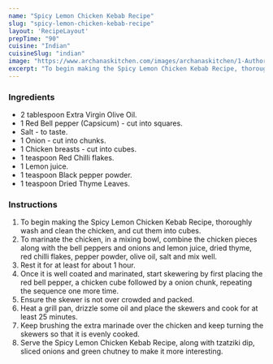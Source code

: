 ---
name: "Spicy Lemon Chicken Kebab Recipe"
slug: "spicy-lemon-chicken-kebab-recipe"
layout: 'RecipeLayout'
prepTime: "90"
cuisine: "Indian"
cuisineSlug: "indian"
image: "https://www.archanaskitchen.com/images/archanaskitchen/1-Author/sibyl_sunitha/Spicy_Lemon_Chicken_Kebab_Recipe_.jpg"
excerpt: "To begin making the Spicy Lemon Chicken Kebab Recipe, thoroughly wash and clean the chicken, and cut them into cubes"
---

### Ingredients

- 2 tablespoon Extra Virgin Olive Oil.
- 1 Red Bell pepper (Capsicum) - cut into squares.
- Salt - to taste.
- 1 Onion - cut into chunks.
- 1 Chicken breasts - cut into cubes.
- 1 teaspoon Red Chilli flakes.
- 1 Lemon juice.
- 1 teaspoon Black pepper powder.
- 1 teaspoon Dried Thyme Leaves.

### Instructions

1. To begin making the Spicy Lemon Chicken Kebab Recipe, thoroughly wash and clean the chicken, and cut them into cubes.
1. To marinate the chicken, in a mixing bowl, combine the chicken pieces along with the bell peppers and onions and lemon juice, dried thyme, red chilli flakes, pepper powder, olive oil, salt and mix well.
1.   Rest it for at least for about 1 hour.
1.  Once it is well coated and marinated, start skewering by first placing the red bell pepper, a chicken cube followed by a onion chunk, repeating the sequence one more time.
1. Ensure the skewer is not over crowded and packed.
1. Heat a grill pan, drizzle some oil and place the skewers and cook for at least 25 minutes.
1. Keep brushing the extra marinade over the chicken and keep turning the skewers so that it is evenly cooked.
1. Serve the Spicy Lemon Chicken Kebab Recipe, along with tzatziki dip, sliced onions and green chutney to make it more interesting.
